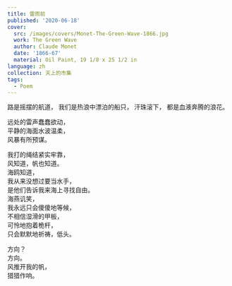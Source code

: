 ---
title: 雷雨前
published: '2020-06-18'
cover:
  src: /images/covers/Monet-The-Green-Wave-1866.jpg
  work: The Green Wave
  author: Claude Monet
  date: '1866-67'
  material: Oil Paint, 19 1/8 x 25 1/2 in
language: zh
collection: 天上的市集
tags:
  - Poem
---

<section className="flex-center">
<section>
路是摇摆的航道，  
我们是热浪中漂泊的船只，  
汗珠滚下，  
都是血液奔腾的浪花。

远处的雷声蠢蠢欲动，  
平静的海面水波温柔，  
风暴有所预谋。

我打的绳结紧实牢靠，  
风知道，帆也知道。  
海鸥知道，  
我从来没想过要当水手，  
是他们告诉我来海上寻找自由。  
海燕讥笑，  
我永远只会傻傻地等候，  
不相信湿滑的甲板，  
可怜地抱着桅杆，  
只会默默地祈祷，低头。

方向？  
方向。  
风推开我的帆，  
猎猎作响。

</section>
</section>
